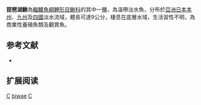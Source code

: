 {{Speciesbox 
| taxon = Cobitis biwae
| image = Cobitis biwae(Hamamatsu,Shizuoka,Japan,2007).jpg
| status = NE
| status_system = IUCN3.1
| authority =  [[Jordan|Jordan]] & [[Snyder|Snyder]], 1901
| synonyms = 
}}
'''琵琶湖鰍'''為[[輻鰭魚綱|輻鰭魚綱]][[鯉形目|鯉形目]][[鰍科|鰍科]]的其中一[[種|種]]，為溫帶淡水魚，分布於[[亞洲|亞洲]][[日本|日本]][[本州|本州]]、[[九州_(日本)|九州]]及[[四國|四國]]淡水流域，體長可達9公分，棲息在底層水域，生活習性不明，為商業性養殖魚類及觀賞魚。

== 参考文献 ==
{{refbegin}}
*{{FishBase_species|genus=Cobitis|species=biwae|year=2014|month=2}}
{{refend}}

== 扩展阅读 ==
{{refbegin}}
{{wikispecies-inline|Cobitis biwae|琵琶湖鰍}}
{{refend}}
{{Taxonbar|from=Q3761791}}

[[Category:觀賞魚|C]]
[[Category:花鳅属|biwae]]
[[Category:1901年描述的鱼类|C]]

{{魚類小作品}}